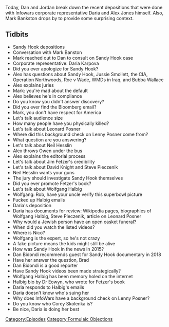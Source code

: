 {{DEFAULTSORT:
    #_EPISODE_0641:Formulaic Objections Part 4
}}{{Episode
    | title           = Formulaic Objections Part 4
    | caption         = Listen to this episode on [https://knowledgefight.libsyn.com/641-formulaic-objections-part-4 Libsyn] [https://open.spotify.com/episode/5TBcpBJhV9UwGsEcPKitev Spotify]
    | episodeNumber   = 641
    | length          = 04:08:30
    | airDate         = January 26, 2022
    | episodeType     = [[:Category:Formulaic Objections|Formulaic Objections]]
    | appearance      = [[Mark Bankston]], [[Daria Karpova]], [[Leonard Posner]], [[Neil Hesslin]], [[Owen Shroyer]], [[Jim Fetzer]], [[David Knight]], [[Steve Pieczenik]], [[Wolfgang Halbig]], [[Rob Dew]], [[Dan Bidondi]], [[Corey Skolenka]]
    | oocDrop         = Jar Jar Binks? Don't know him
    | previousEpisode = [[640: January 22, 2022]]
    | nextEpisode     = [[642: January 24, 2022]]
}}

{{Stub}}

Today, Dan and Jordan break down the recent depositions that were done with Infowars corporate representative Daria and Alex Jones himself.  Also, Mark Bankston drops by to provide some surprising context.

==Tidbits==

*Sandy Hook depositions
*Conversation with Mark Banston
*Mark reached out to Dan to consult on Sandy Hook case
*Corporate representative: Daria Karpova
*Did you ever apologize for Sandy Hook?
*Alex has questions about Sandy Hook, Jussie Smollett, the CIA, Operation Northwoods, Roe v Wade, WMDs in Iraq, and Bubba Wallace
*Alex explains juries
*Mark: you're mad about the default
*Alex believes he's in compliance
*Do you know you didn't answer discovery?
*Did you ever find the Bloomberg email?
*Mark, you don't have respect for America
*Let's talk audience size
*How many people have you physically killed?
*Let's talk about Leonard Posner
*Where did this background check on Lenny Posner come from?
*What question are you answering?
*Let's talk about Neil Hesslin
*Alex throws Owen under the bus
*Alex explains the editorial process
*Let's talk about Jim Fetzer's credibility
*Let's talk about David Knight and Steve Pieczenik
*Neil Hesslin wants your guns
*The jury should investigate Sandy Hook themselves
*Did you ever promote Fetzer's book?
*Let's talk about Wolfgang Halbig
*Wolfgang: Rob, have your uncle verify this superbowl picture
*Fucked up Halbig emails
*Daria's deposition
*Daria has documents for review: Wikipedia pages, biographies of Wolfgang Halbig, Steve Pieczenik, article on Leonard Posner
*Why would a Jewish person have an open casket funeral?
*When did you watch the listed videos?
*Where is Nico?
*Wolfgang is the expert, so he's not crazy
*A fake picture means the kids might still be alive
*How was Sandy Hook in the news in 2015?
*Dan Bidondi recommends guest for Sandy Hook documentary in 2018
*Have her answer the question, Brad
*Dan Bidondi is a good reporter
*Have Sandy Hook videos been made strategically?
*Wolfgang Halbig has been memory holed on the internet
*Halbig bio by Dr Eowyn, who wrote for Fetzer's book
*Daria responds to Halbig's emails
*Daria doesn't know who's suing her
*Why does InfoWars have a background check on Lenny Posner?
*Do you know who Corey Skolenka is?
*Be nice, Daria is doing her best

[[Category:Episodes]]
[[Category:Formulaic Objections]]
